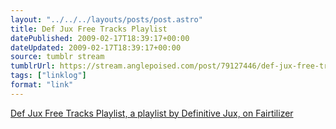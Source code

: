 ```yaml
---
layout: "../../../layouts/posts/post.astro"
title: Def Jux Free Tracks Playlist
datePublished: 2009-02-17T18:39:17+00:00
dateUpdated: 2009-02-17T18:39:17+00:00
source: tumblr stream
tumblrUrl: https://stream.anglepoised.com/post/79127446/def-jux-free-tracks-playlist-a-playlist-by
tags: ["linklog"]
format: "link"
---
```


[Def Jux Free Tracks Playlist, a playlist by Definitive Jux, on Fairtilizer][1]

[1]: http://fairtilizer.com/playlists/11532
